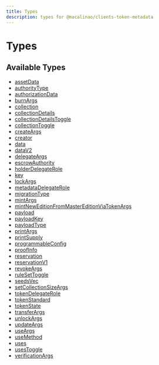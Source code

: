 ```yaml
---
title: Types
description: types for @macalinao/clients-token-metadata
---
```


# Types

## Available Types

- [assetData](./types/assetData)
- [authorityType](./types/authorityType)
- [authorizationData](./types/authorizationData)
- [burnArgs](./types/burnArgs)
- [collection](./types/collection)
- [collectionDetails](./types/collectionDetails)
- [collectionDetailsToggle](./types/collectionDetailsToggle)
- [collectionToggle](./types/collectionToggle)
- [createArgs](./types/createArgs)
- [creator](./types/creator)
- [data](./types/data)
- [dataV2](./types/dataV2)
- [delegateArgs](./types/delegateArgs)
- [escrowAuthority](./types/escrowAuthority)
- [holderDelegateRole](./types/holderDelegateRole)
- [key](./types/key)
- [lockArgs](./types/lockArgs)
- [metadataDelegateRole](./types/metadataDelegateRole)
- [migrationType](./types/migrationType)
- [mintArgs](./types/mintArgs)
- [mintNewEditionFromMasterEditionViaTokenArgs](./types/mintNewEditionFromMasterEditionViaTokenArgs)
- [payload](./types/payload)
- [payloadKey](./types/payloadKey)
- [payloadType](./types/payloadType)
- [printArgs](./types/printArgs)
- [printSupply](./types/printSupply)
- [programmableConfig](./types/programmableConfig)
- [proofInfo](./types/proofInfo)
- [reservation](./types/reservation)
- [reservationV1](./types/reservationV1)
- [revokeArgs](./types/revokeArgs)
- [ruleSetToggle](./types/ruleSetToggle)
- [seedsVec](./types/seedsVec)
- [setCollectionSizeArgs](./types/setCollectionSizeArgs)
- [tokenDelegateRole](./types/tokenDelegateRole)
- [tokenStandard](./types/tokenStandard)
- [tokenState](./types/tokenState)
- [transferArgs](./types/transferArgs)
- [unlockArgs](./types/unlockArgs)
- [updateArgs](./types/updateArgs)
- [useArgs](./types/useArgs)
- [useMethod](./types/useMethod)
- [uses](./types/uses)
- [usesToggle](./types/usesToggle)
- [verificationArgs](./types/verificationArgs)
